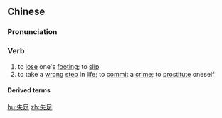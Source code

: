 ==Chinese==
{{zh-forms|lit=to lose one's footing}}

===Pronunciation===
{{zh-pron
|m=shīzú
|c=sat1 zuk1
|h=pfs=sṳt-chiuk
|cat=v
}}

===Verb===
{{zh-verb}}

# to [[lose]] one's [[footing]]; to [[slip]]
# to take a [[wrong]] [[step]] in [[life]]; {{lb|zh|of a youngster}} to [[commit]] a [[crime]]; {{lb|zh|of a woman}} to [[prostitute]] oneself

====Derived terms====
{{zh-der|一失足成千古恨}}

[[hu:失足]]
[[zh:失足]]